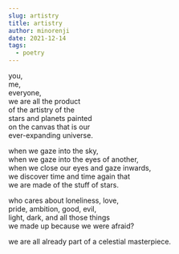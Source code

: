 ```yaml
---
slug: artistry
title: artistry
author: minorenji
date: 2021-12-14
tags:
  - poetry
---
```


you,  
me,  
everyone,  
we are all the product  
of the artistry of the  
stars and planets painted  
on the canvas that is our  
ever-expanding universe.

when we gaze into the sky,  
when we gaze into the eyes of another,  
when we close our eyes and gaze inwards,  
we discover time and time again that  
we are made of the stuff of stars.  

who cares about loneliness, love,  
pride, ambition, good, evil,  
light, dark, and all those things  
we made up because we were afraid?

we are all already part of a celestial masterpiece.
